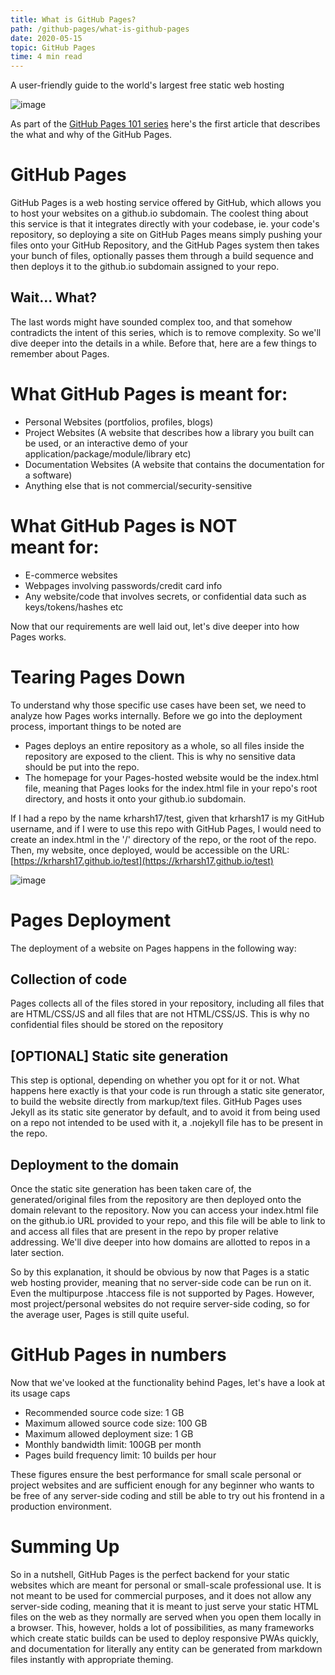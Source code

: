 ```yaml
---
title: What is GitHub Pages?
path: /github-pages/what-is-github-pages
date: 2020-05-15
topic: GitHub Pages
time: 4 min read
---
```


A user-friendly guide to the world's largest free static web hosting

![image](https://source.unsplash.com/XtUd5SiX464/1600x900)

As part of the [GitHub Pages 101 series](https://blog.krharsh17.vision/github-pages/roadmap) here's the first article that describes the what and why of the GitHub Pages.

# GitHub Pages

GitHub Pages is a web hosting service offered by GitHub, which allows you to host your websites on a github.io subdomain. The coolest thing about this service is that it integrates directly with your codebase, ie. your code's repository, so deploying a site on GitHub Pages means simply pushing your files onto your GitHub Repository, and the GitHub Pages system then takes your bunch of files, optionally passes them through a build sequence and then deploys it to the github.io subdomain assigned to your repo.

## Wait... What?
The last words might have sounded complex too, and that somehow contradicts the intent of this series, which is to remove complexity. So we'll dive deeper into the details in a while. Before that, here are a few things to remember about Pages.

# What GitHub Pages is meant for:
- Personal Websites (portfolios, profiles, blogs)
- Project Websites (A website that describes how a library you built can be used, or an interactive demo of your application/package/module/library etc)
- Documentation Websites (A website that contains the documentation for a software)
- Anything else that is not commercial/security-sensitive

# What GitHub Pages is NOT meant for:
- E-commerce websites
- Webpages involving passwords/credit card info
- Any website/code that involves secrets, or confidential data such as keys/tokens/hashes etc

Now that our requirements are well laid out, let's dive deeper into how Pages works.

# Tearing Pages Down
To understand why those specific use cases have been set, we need to analyze how Pages works internally. Before we go into the deployment process, important things to be noted are

- Pages deploys an entire repository as a whole, so all files inside the repository are exposed to the client. This is why no sensitive data should be put into the repo.
- The homepage for your Pages-hosted website would be the index.html file, meaning that Pages looks for the index.html file in your repo's root directory, and hosts it onto your github.io subdomain.

If I had a repo by the name krharsh17/test, given that krharsh17 is my GitHub username, and if I were to use this repo with GitHub Pages, I would need to create an index.html in the '/' directory of the repo, or the root of the repo. Then, my website, once deployed, would be accessible on the URL: [https://krharsh17.github.io/test](https://krharsh17.github.io/test)

![image](https://cdn-images-1.medium.com/max/1000/1*jiO8ST263w5Iz7m1DbcQxQ.png)

# Pages Deployment
The deployment of a website on Pages happens in the following way:

## Collection of code
Pages collects all of the files stored in your repository, including all files that are HTML/CSS/JS and all files that are not HTML/CSS/JS. This is why no confidential files should be stored on the repository

## [OPTIONAL] Static site generation
This step is optional, depending on whether you opt for it or not. What happens here exactly is that your code is run through a static site generator, to build the website directly from markup/text files. GitHub Pages uses Jekyll as its static site generator by default, and to avoid it from being used on a repo not intended to be used with it, a .nojekyll file has to be present in the repo.

## Deployment to the domain
Once the static site generation has been taken care of, the generated/original files from the repository are then deployed onto the domain relevant to the repository. Now you can access your index.html file on the github.io URL provided to your repo, and this file will be able to link to and access all files that are present in the repo by proper relative addressing. We'll dive deeper into how domains are allotted to repos in a later section.

So by this explanation, it should be obvious by now that Pages is a static web hosting provider, meaning that no server-side code can be run on it. Even the multipurpose .htaccess file is not supported by Pages. However, most project/personal websites do not require server-side coding, so for the average user, Pages is still quite useful.

# GitHub Pages in numbers
Now that we've looked at the functionality behind Pages, let's have a look at its usage caps

- Recommended source code size: 1 GB
- Maximum allowed source code size: 100 GB
- Maximum allowed deployment size: 1 GB
- Monthly bandwidth limit: 100GB per month
- Pages build frequency limit: 10 builds per hour

These figures ensure the best performance for small scale personal or project websites and are sufficient enough for any beginner who wants to be free of any server-side coding and still be able to try out his frontend in a production environment.

# Summing Up

So in a nutshell, GitHub Pages is the perfect backend for your static websites which are meant for personal or small-scale professional use. It is not meant to be used for commercial purposes, and it does not allow any server-side coding, meaning that it is meant to just serve your static HTML files on the web as they normally are served when you open them locally in a browser. This, however, holds a lot of possibilities, as many frameworks which create static builds can be used to deploy responsive PWAs quickly, and documentation for literally any entity can be generated from markdown files instantly with appropriate theming.